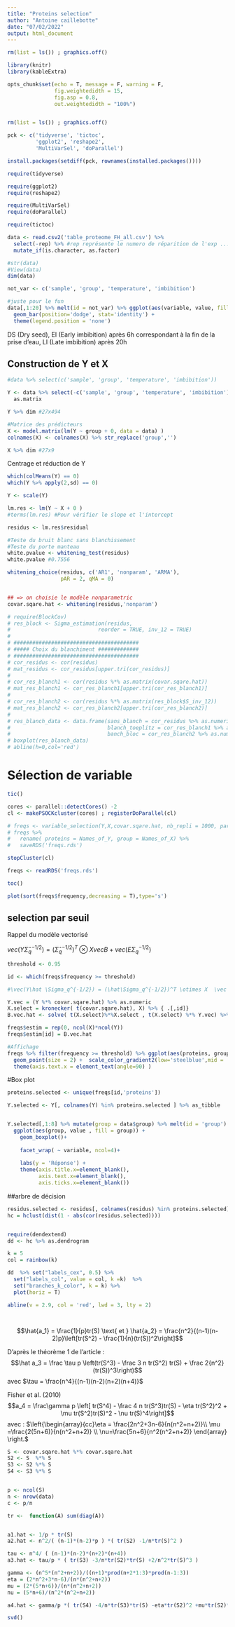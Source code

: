 ```yaml
---
title: "Proteins selection"
author: "Antoine caillebotte"
date: "07/02/2022"
output: html_document
---
```


<style type="text/css">
.main-container {
  max-width: 1000px;
  margin-left: auto;
  margin-right: auto;
}
</style>

```r
rm(list = ls()) ; graphics.off()

library(knitr)
library(kableExtra)

opts_chunk$set(echo = T, message = F, warning = F,
               fig.weightedidth = 15,
               fig.asp = 0.8,
               out.weightedidth = "100%")


rm(list = ls()) ; graphics.off()

pck <- c('tidyverse', 'tictoc',
         'ggplot2', 'reshape2',
         'MultiVarSel', 'doParallel')

install.packages(setdiff(pck, rownames(installed.packages())))

require(tidyverse)

require(ggplot2)
require(reshape2)

require(MultiVarSel)
require(doParallel)

require(tictoc)
```




```r
data <- read.csv2('table_proteome_FH_all.csv') %>% 
  select(-rep) %>% #rep représente le numero de réparition de l'exp ... pas utile
  mutate_if(is.character, as.factor)

#str(data)
#View(data)
dim(data)

not_var <- c('sample', 'group', 'temperature', 'imbibition')

```


```r
#juste pour le fun
data[,1:20] %>% melt(id = not_var) %>% ggplot(aes(variable, value, fill = group)) +
  geom_bar(position='dodge', stat='identity') +
  theme(legend.position = 'none')

```

 DS (Dry seed),
 EI (Early imbibition) 
     après 6h correspondant à la fin de la prise d’eau, 
 LI (Late imbibition)
     après 20h


## Construction de Y et X


```r
#data %>% select(c('sample', 'group', 'temperature', 'imbibition'))

Y <- data %>% select(-c('sample', 'group', 'temperature', 'imbibition')) %>%
  as.matrix

Y %>% dim #27x494

#Matrice des prédicteurs
X <- model.matrix(lm(Y ~ group + 0, data = data) )
colnames(X) <- colnames(X) %>% str_replace('group','')

X %>% dim #27x9
```


Centrage et réduction de Y

```r

which(colMeans(Y) == 0)
which(Y %>% apply(2,sd) == 0)

Y <- scale(Y)
```

```r
lm.res <- lm(Y ~ X + 0 )
#terms(lm.res) #Pour vérifier le slope et l'intercept

residus <- lm.res$residual

#Teste du bruit blanc sans blanchissement
#Teste du porte manteau
white.pvalue <- whitening_test(residus)
white.pvalue #0.7556
```

```r
whitening_choice(residus, c('AR1', 'nonparam', 'ARMA'), 
                 pAR = 2, qMA = 0)


## => on choisie le modèle nonparametric
covar.sqare.hat <- whitening(residus,'nonparam')
```

```r
# require(BlockCov)
# res_block <- Sigma_estimation(residus,
#                            reorder = TRUE, inv_12 = TRUE)
# 
# ########################################
# ##### Choix du blanchiment #############
# ########################################
# cor_residus <- cor(residus)
# mat_residus <- cor_residus[upper.tri(cor_residus)]
# 
# cor_res_blanch1 <- cor(residus %*% as.matrix(covar.sqare.hat))
# mat_res_blanch1 <- cor_res_blanch1[upper.tri(cor_res_blanch1)]
# 
# cor_res_blanch2 <- cor(residus %*% as.matrix(res_block$S_inv_12))
# mat_res_blanch2 <- cor_res_blanch2[upper.tri(cor_res_blanch2)]
# 
# res_blanch_data <- data.frame(sans_blanch = cor_residus %>% as.numeric,
#                               blanch_toeplitz = cor_res_blanch1 %>% as.numeric,
#                               banch_bloc = cor_res_blanch2 %>% as.numeric)
# boxplot(res_blanch_data)
# abline(h=0,col='red')
```


# Sélection de variable

```r
tic()

cores <- parallel::detectCores() -2 
cl <- makePSOCKcluster(cores) ; registerDoParallel(cl)

# freqs <- variable_selection(Y,X,covar.sqare.hat, nb_repli = 1000, parallel=T) 
# freqs %>% 
#   rename( proteins = Names_of_Y, group = Names_of_X) %>%
#   saveRDS('freqs.rds')

stopCluster(cl)

freqs <- readRDS('freqs.rds')

toc()

plot(sort(freqs$frequency,decreasing = T),type='s')
```



## selection par seuil

Rappel du modèle vectorisé

$vec(Y\hat \Sigma_q^{-1/2}) = (\hat\Sigma_q^{-1/2})^T \otimes X  vec B   + vec(E  \Sigma_q^{-1/2})$

```r
threshold <- 0.95

id <- which(freqs$frequency >= threshold)

#\vec(Y\hat \Sigma_q^{-1/2}) = (\hat\Sigma_q^{-1/2})^T \otimes X  \vec B   + \vec(E  \Sigma_q^{-1/2})

Y.vec = (Y %*% covar.sqare.hat) %>% as.numeric
X.select = kronecker( t(covar.sqare.hat), X) %>% { .[,id]}
B.vec.hat <- solve( t(X.select)%*%X.select , t(X.select) %*% Y.vec) %>% as.numeric()

freqs$estim = rep(0, ncol(X)*ncol(Y))
freqs$estim[id] = B.vec.hat

#Affichage
freqs %>% filter(frequency >= threshold) %>% ggplot(aes(proteins, group, col = estim)) +
  geom_point(size = 2) +  scale_color_gradient2(low='steelblue',mid = 'white', high ='red')+
  theme(axis.text.x = element_text(angle=90) )
```





#Box plot

```r
proteins.selected <- unique(freqs[id,'proteins'])

Y.selected <- Y[, colnames(Y) %in% proteins.selected ] %>% as_tibble


Y.selected[,1:8] %>% mutate(group = data$group) %>% melt(id = 'group') %>%
  ggplot(aes(group, value , fill = group)) +
    geom_boxplot()+
  
    facet_wrap( ~ variable, ncol=4)+
  
    labs(y = 'Réponse') +
    theme(axis.title.x=element_blank(),
          axis.text.x=element_blank(),
          axis.ticks.x=element_blank())

```
##arbre de décision

```r
residus.selected <- residus[, colnames(residus) %in% proteins.selected]
hc = hclust(dist(1 - abs(cor(residus.selected))))


require(dendextend)
dd <- hc %>% as.dendrogram

k = 5
col = rainbow(k)

dd  %>% set("labels_cex", 0.5) %>% 
  set("labels_col", value = col, k =k)  %>% 
  set("branches_k_color", k = k) %>%
  plot(horiz = T)

abline(v = 2.9, col = 'red', lwd = 3, lty = 2)




```






$$\hat{a_1} = \frac{1}{p}tr(S) \text{ et }
    \hat{a_2} = \frac{n^2}{(n-1)(n-2)p}\left[tr(S^2) - \frac{1}{n}(tr(S))^2\right]$$



D'après le théorème 1 de l'article :
    $$\hat a_3 = \frac \tau p \left(tr(S^3) - \frac 3 n tr(S^2) tr(S) + \frac 2{n^2}(tr(S))^3\right)$$
avec
    $\tau = \frac{n^4}{(n-1)(n-2)(n+2)(n+4)}$

Fisher et al. (2010)
    $$a_4 = \frac\gamma p \left[ tr(S^4) - \frac 4 n tr(S^3)tr(S) - \eta tr(S^2)^2 + \mu tr(S^2)tr(S)^2 - \nu tr(S)^4\right]$$
avec : 
    $\left{\begin{array}{cc}\eta = \frac{2n^2+3n-6}{n(n^2+n+2)}\\ \mu =\frac{2(5n+6)}{n(n^2+n+2)} \\ \nu=\frac{5n+6}{n^2(n^2+n+2)} \end{array} \right.$



```r
S <- covar.sqare.hat %*% covar.sqare.hat
S2 <- S  %*% S
S3 <- S2 %*% S
S4 <- S3 %*% S


p <- ncol(S)
n <- nrow(data)
c <- p/n

tr <-  function(A) sum(diag(A))


a1.hat <- 1/p * tr(S)
a2.hat <- n^2/( (n-1)*(n-2)*p ) *( tr(S2) -1/n*tr(S)^2 )

tau <- n^4/ ( (n-1)*(n-2)*(n+2)*(n+4))
a3.hat <- tau/p * ( tr(S3) -3/n*tr(S2)*tr(S) +2/n^2*tr(S)^3 )

gamma <- (n^5*(n^2+n+2))/((n+1)*prod(n+2*1:3)*prod(n-1:3))
eta = (2*n^2+3*n-6)/(n*(n^2+n+2))
mu = (2*(5*n+6))/(n*(n^2+n+2))
nu = (5*n+6)/(n^2*(n^2+n+2))

a4.hat <- gamma/p *( tr(S4) -4/n*tr(S3)*tr(S) -eta*tr(S2)^2 +mu*tr(S2)*tr(S)^2 -nu*tr(S)^4)
```


```r

svd()

```





